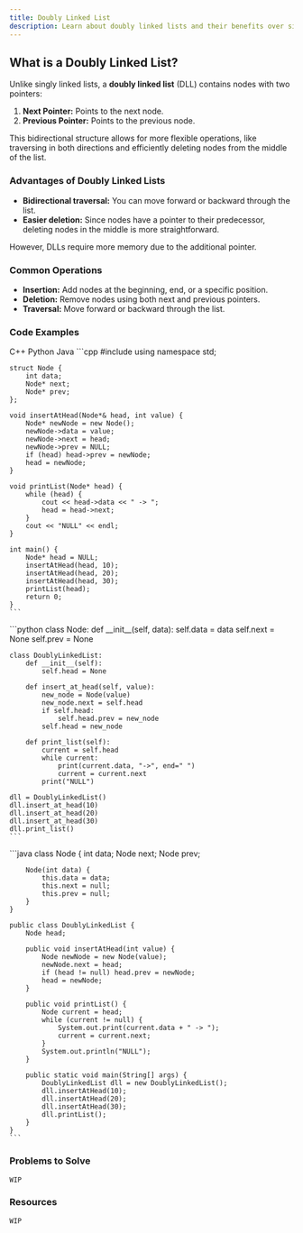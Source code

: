 ```yaml
---
title: Doubly Linked List
description: Learn about doubly linked lists and their benefits over singly linked lists.
---
```


## What is a Doubly Linked List?

Unlike singly linked lists, a **doubly linked list** (DLL) contains nodes with two pointers:  
1. **Next Pointer:** Points to the next node.  
2. **Previous Pointer:** Points to the previous node.  

This bidirectional structure allows for more flexible operations, like traversing in both directions and efficiently deleting nodes from the middle of the list.  


### Advantages of Doubly Linked Lists  

- **Bidirectional traversal:** You can move forward or backward through the list.  
- **Easier deletion:** Since nodes have a pointer to their predecessor, deleting nodes in the middle is more straightforward.  

However, DLLs require more memory due to the additional pointer.  


### Common Operations  

- **Insertion:** Add nodes at the beginning, end, or a specific position.  
- **Deletion:** Remove nodes using both next and previous pointers.  
- **Traversal:** Move forward or backward through the list.  


### Code Examples  

<Tabs defaultValue="python" className="pt-5 pb-1">
  <TabsList>
    <TabsTrigger value="cpp">C++</TabsTrigger>
    <TabsTrigger value="python">Python</TabsTrigger>
    <TabsTrigger value="java">Java</TabsTrigger>
  </TabsList>

  <TabsContent value="cpp">
    ```cpp
    #include <iostream>
    using namespace std;

    struct Node {
        int data;
        Node* next;
        Node* prev;
    };

    void insertAtHead(Node*& head, int value) {
        Node* newNode = new Node();
        newNode->data = value;
        newNode->next = head;
        newNode->prev = NULL;
        if (head) head->prev = newNode;
        head = newNode;
    }

    void printList(Node* head) {
        while (head) {
            cout << head->data << " -> ";
            head = head->next;
        }
        cout << "NULL" << endl;
    }

    int main() {
        Node* head = NULL;
        insertAtHead(head, 10);
        insertAtHead(head, 20);
        insertAtHead(head, 30);
        printList(head);
        return 0;
    }
    ```
  </TabsContent>

  <TabsContent value="python">
    ```python
    class Node:
        def __init__(self, data):  
            self.data = data  
            self.next = None  
            self.prev = None  

    class DoublyLinkedList:  
        def __init__(self):  
            self.head = None  

        def insert_at_head(self, value):  
            new_node = Node(value)  
            new_node.next = self.head  
            if self.head:  
                self.head.prev = new_node  
            self.head = new_node  

        def print_list(self):  
            current = self.head  
            while current:  
                print(current.data, "->", end=" ")  
                current = current.next  
            print("NULL")  

    dll = DoublyLinkedList()  
    dll.insert_at_head(10)  
    dll.insert_at_head(20)  
    dll.insert_at_head(30)  
    dll.print_list()  
    ```  
  </TabsContent>  

  <TabsContent value="java">  
    ```java  
    class Node {  
        int data;  
        Node next;  
        Node prev;  

        Node(int data) {  
            this.data = data;  
            this.next = null;  
            this.prev = null;  
        }  
    }  

    public class DoublyLinkedList {  
        Node head;  

        public void insertAtHead(int value) {  
            Node newNode = new Node(value);  
            newNode.next = head;  
            if (head != null) head.prev = newNode;  
            head = newNode;  
        }  

        public void printList() {  
            Node current = head;  
            while (current != null) {  
                System.out.print(current.data + " -> ");  
                current = current.next;  
            }  
            System.out.println("NULL");  
        }  

        public static void main(String[] args) {  
            DoublyLinkedList dll = new DoublyLinkedList();  
            dll.insertAtHead(10);  
            dll.insertAtHead(20);  
            dll.insertAtHead(30);  
            dll.printList();  
        }  
    }  
    ```  
  </TabsContent>  
</Tabs>  

### Problems to Solve

`WIP`

### Resources

`WIP`
